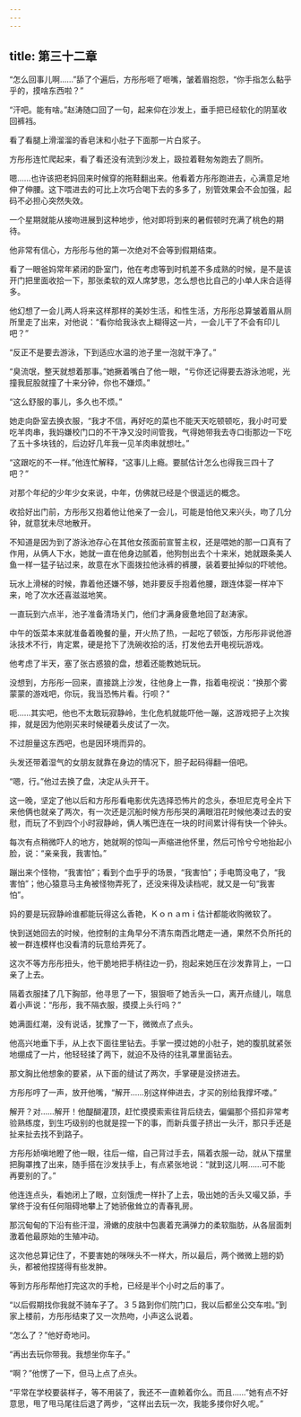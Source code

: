 ```yaml
---
---
---
```

title: 第三十二章
---




“怎么回事儿啊……”舔了个遍后，方彤彤咂了咂嘴，皱着眉抱怨，“你手指怎么黏乎乎的，摸啥东西啦？”

“汗吧。能有啥。”赵涛随口回了一句，起来仰在沙发上，垂手把已经软化的阴茎收回裤裆。

看了看腿上滑溜溜的香皂沫和小肚子下面那一片白浆子。

方彤彤连忙爬起来，看了看还没有流到沙发上，趿拉着鞋匆匆跑去了厕所。

嗯……也许该把老妈回来时候穿的拖鞋翻出来。他看着方彤彤跑进去，心满意足地伸了伸腰。这下喂进去的可比上次巧合喝下去的多多了，别管效果会不会加强，起码不必担心突然失效。

一个星期就能从接吻进展到这种地步，他对即将到来的暑假顿时充满了桃色的期待。

他非常有信心，方彤彤与他的第一次绝对不会等到假期结束。

看了一眼爸妈常年紧闭的卧室门，他在考虑等到时机差不多成熟的时候，是不是该开门把里面收拾一下，那张柔软的双人席梦思，怎么想也比自己的小单人床合适得多。

他幻想了一会儿两人将来这样那样的美妙生活，和性生活，方彤彤总算皱着眉从厕所里走了出来，对他说：“看你给我泳衣上糊得这一片，一会儿干了不会有印儿吧？”

“反正不是要去游泳，下到适应水温的池子里一泡就干净了。”

“臭流氓，整天就想着那事。”她撅着嘴白了他一眼，“亏你还记得要去游泳池呢，光撞我屁股就撞了十来分钟，你也不嫌烦。”

“这么舒服的事儿，多久也不烦。”

她走向卧室去换衣服，“我才不信，再好吃的菜也不能天天吃顿顿吃，我小时可爱吃羊肉串，我妈嫌校门口的不干净又没时间管我，气得她带我去寺口街那边一下吃了五十多块钱的，后边好几年我一见羊肉串就想吐。”

“这跟吃的不一样。”他连忙解释，“这事儿上瘾。要腻估计怎么也得我三四十了吧？”

对那个年纪的少年少女来说，中年，仿佛就已经是个很遥远的概念。

收拾好出门前，方彤彤又抱着他让他亲了一会儿，可能是怕他又来兴头，吻了几分钟，就意犹未尽地散开。

不知道是因为到了游泳池存心在其他女孩面前宣誓主权，还是喂她的那一口真有了作用，从俩人下水，她就一直在他身边腻着，他狗刨出去个十来米，她就跟条美人鱼一样一猛子钻过来，故意在水下面拨拉他泳裤的裤腰，装着要扯掉似的吓唬他。

玩水上滑梯的时候，靠着他还嫌不够，她非要反手抱着他腰，跟连体婴一样冲下来，呛了次水还喜滋滋地笑。

一直玩到六点半，池子准备清场关门，他们才满身疲惫地回了赵涛家。

中午的饭菜本来就准备着晚餐的量，开火热了热，一起吃了顿饭，方彤彤非说他游泳技术不行，肯定累，硬是抢下了洗碗收拾的活，打发他去开电视玩游戏。

他考虑了半天，塞了张古惑狼的盘，想着还能教她玩玩。

没想到，方彤彤一回来，直接跳上沙发，往他身上一靠，指着电视说：“换那个雾蒙蒙的游戏吧，你玩，我当恐怖片看。行呗？”

呃……其实吧，他也不太敢玩寂静岭，生化危机就能吓他一蹦，这游戏把子上次挨摔，就是因为他刚买来时候硬着头皮试了一次。

不过胆量这东西吧，也是因环境而异的。

头发还带着湿气的女朋友就靠在身边的情况下，胆子起码得翻一倍吧。

“嗯，行。”他过去换了盘，决定从头开干。

这一晚，坚定了他以后和方彤彤看电影优先选择恐怖片的念头，泰坦尼克号全片下来他俩也就亲了两次，有一次还是沉船时候方彤彤哭的满眼泪花时候他凑过去的安慰，而玩了不到四个小时寂静岭，俩人嘴巴连在一块的时间累计得有快一个钟头。

每次有点稍微吓人的地方，她就啊的惊叫一声缩进他怀里，然后可怜兮兮地抬起小脸，说：“亲亲我，我害怕。”

蹦出来个怪物，“我害怕”；看到个血乎乎的场景，“我害怕”；手电筒没电了，“我害怕”；他心猿意马主角被怪物弄死了，还没来得及读档呢，就又是一句“我害怕”。

妈的要是玩寂静岭谁都能玩得这么香艳，Ｋｏｎａｍｉ估计都能收购微软了。

快到送她回去的时候，他控制的主角早分不清东南西北瞎走一通，果然不负所托的被一群连模样也没看清的玩意给弄死了。

这次不等方彤彤扭头，他干脆地把手柄往边一扔，抱起来她压在沙发靠背上，一口亲了上去。

隔着衣服揉了几下胸部，他寻思了一下，狠狠咂了她舌头一口，离开点缝儿，喘息着小声说：“彤彤，我不隔衣服，摸摸上头行吗？”

她满面红潮，没有说话，犹豫了一下，微微点了点头。

他高兴地垂下手，从上衣下面往里钻去。手掌一摸过她的小肚子，她的腹肌就紧张地绷成了一片，他轻轻揉了两下，就迫不及待的往乳罩里面钻去。

那文胸比他想象的要紧，从下面的缝试了两次，手掌硬是没挤进去。

方彤彤哼了一声，放开他嘴，“解开……别这样伸进去，才买的别给我撑坏喽。”

解开？对……解开！他醍醐灌顶，赶忙摸摸索索往背后绕去，偏偏那个搭扣非常考验熟练度，到生巧级别的也就是捏一下的事，而新兵蛋子挤出一头汗，那只手还是扯来扯去找不到路子。

方彤彤娇嗔地瞪了他一眼，往后一缩，自己背过手去，隔着衣服一动，就从下摆里把胸罩拽了出来，随手搭在沙发扶手上，有点紧张地说：“就到这儿啊……可不能再要别的了。”

他连连点头，看她闭上了眼，立刻饿虎一样扑了上去，吸出她的舌头又嘬又舔，手掌终于没有任何阻碍地攀上了她骄傲耸立的青春乳房。

那沉甸甸的下沿有些汗湿，滑嫩的皮肤中包裹着充满弹力的柔软脂肪，从各层面刺激着他最原始的生殖冲动。

这次他总算记住了，不要害她的咪咪头不一样大，所以最后，两个微微上翘的奶头，都被他捏搓得有些发肿。

等到方彤彤帮他打完这次的手枪，已经是半个小时之后的事了。

“以后假期找你我就不骑车子了。３５路到你们院门口，我以后都坐公交车啦。”到家上楼前，方彤彤结束了又一次热吻，小声这么说着。

“怎么了？”他好奇地问。

“再出去玩你带我。我想坐你车子。”

“啊？”他愣了一下，但马上点了点头。

“平常在学校要装样子，等不用装了，我还不一直赖着你么。而且……”她有点不好意思，甩了甩马尾往后退了两步，“这样出去玩一次，我能多搂你好久呢。”